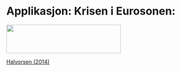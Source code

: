 
# Applikasjon: Krisen i Eurosonen: 

<img id='grere' src="bilder/eurozone.jpg" height="75px" width="300px" />


[Halvorsen (2014)](artikler/Krisen_i_eurosonen_JIH_2014.pdf)

